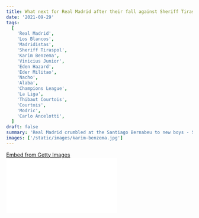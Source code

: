 ```yaml
---
title: What next for Real Madrid after their fall against Sheriff Tiraspol
date: '2021-09-29'
tags:
  [
    'Real Madrid',
    'Los Blancos',
    'Madridistas',
    'Sheriff Tiraspol',
    'Karim Benzema',
    'Vinicius Junior',
    'Eden Hazard',
    'Eder Militao',
    'Nacho',
    'Alaba',
    'Champions League',
    'La Liga',
    'Thibaut Courtois',
    'Courtois',
    'Modric',
    'Carlo Ancelotti',
  ]
draft: false
summary: 'Real Madrid crumbled at the Santiago Bernabeu to new boys - Sheriff Tiraspol in a defeat that has slightly dented the legacy of Los Blancos. We at arthiac, look at what the future holds for Ancelotti and his boys as the season kicks into 3rd gear.'
images: ['/static/images/karim-benzema.jpg']
---
```


<div
  className="getty embed image"
  style={{
    backgroundColor: '#fff',
    display: 'inline-block',
    fontFamily: 'Roboto, sans-serif',
    color: '#a7a7a7',
    fontSize: '11px',
    width: '100%',
    maxWidth: '594px',
  }}
>
  <div style={{ padding: 0, margin: 0, textAlign: 'left' }}>
    <a
      href="http://www.gettyimages.in/detail/1343642309"
      target="_blank"
      style={{
        color: '#a7a7a7',
        textDecoration: 'none',
        fontWeight: 'normal !important',
        border: 'none',
        display: 'inline-block',
      }}
    >
      Embed from Getty Images
    </a>
  </div>
  <div
    style={{
      overflow: 'hidden',
      position: 'relative',
      height: 0,
      padding: '58.249157% 0 0 0',
      width: '100%',
    }}
  >
    <iframe
      src="//embed.gettyimages.com/embed/1343642309?et=8rMc1E2dRep3y7gaQJCM7Q&tld=in&sig=CGSNKoBOFYFh6bR-ZuSlJdnPDAt7yQPIo4UkJWbxUsQ=&caption=true&ver=1"
      scrolling="no"
      frameBorder={0}
      width={594}
      height={346}
      style={{
        display: 'inline-block',
        position: 'absolute',
        top: 0,
        left: 0,
        width: '100%',
        height: '100%',
        margin: 0,
      }}
    />
  </div>
</div>

Sheriff Tiraspol made history and grabbed almost all the headlines on Tuesday night when they wounded Real Madrid on home turf at the newly designed Santiago Bernabeu.

Los Blancos were brought to their knees as the visitors leaped to joy as they had written their own history on a night that won't be forgotten in the capital of Spain. Boy, Netflix or Amazon Prime could come up with a short documentary. What do you think?

It's been a convincing start to the 2021-22 season for Carlo Ancelotti and his men as they currently top La Liga with 17 points on the board as they find themselves 5 points and 5 places above their historic rivals, FC Barcelona.

Their Champions League campaign got off to a good start when they faced Inter Milan at the San Siro, where Brazilian winger Rodrygo scored an 89th-minute winner to earn Ancelotti and his team three valuable points.

However, it was a bumpy ride at the Santiago Bernabeu as the hosts fell short to Sheriff Tiraspol and succumbed to a defeat that doesn't bode well with the history and legacy that the club has on their badge over the last century.

Real Madrid lost at home against a side that came through in the main draw of the Champions League competition through a series of Champions League qualifiers that they had to compete in to make it into the most prestigious football club competition in Europe.

With a few on the treatment table at Real Madrid, Ancelotti was forced to deploy Nacho at right back while Camavinga was preferred in place of the veteran, Luka Modric. Eden Hazard returned to the starting lineup after being benched in the previous two La Liga games by his Italian manager.

Real Madrid got underway in front of their fans at the Bernabeu. Los Blancos got off to a positive start in the opening 5 minutes of the game as they were at it from the first minute of the game.

Benzema came close to breaking the deadlock through a free-kick just outside the penalty box in the 17th minute of the game as the Frenchman tested the quality of Sheriff's handling within the first quarter of the game. The Uruguayan midfielder, who is rated highly on the white side of Madrid, came pretty close as well, but his shot just took off over the bar.

Well, the signs were positive for Madrid, but the game of football isn't about "signs", it's about the "end product" and Los Blancos failed to deliver in that aspect as Sheriff took the lead through a well-guided header from Uzbekistan's Jasurbek Yakhshiboev which went past the half-attempted dive from Thibaut Courtois as a hush silence developed over the Bernabeu as a few whistles followed after that.

Nevertheless, Real Madrid kept trying to get back into the game as they attempted long-range shots on goal which mostly didn't hit the target.

But the Sheriff did not hold back either. They kept coming at Real Madrid's **fragile** defence all night long, as they too tried a few spectaculars after taking the lead.

Vinicius Junior was lively amongst the others in the legendary all-white Madrid jersey as he too tried a few attempts at goal which were off target.

However, that constant pressure from the Los Blancos nearly opened up the door for them as Eden Hazard tried to find the back of the net from the narrowest of angles as the Belgian tested the goalkeeper. But he was up to the task. However, the rebound fell awkwardly to Nacho, who was in full momentum. Unfortunately, he couldn't adjust his aim in a split mini-second. It just felt that the 28th of September 2021 just wasn't the night for the Madridistas as most of their attempts at goal were off target. Even their top-goal scorer, Karim Benzema, found it difficult to find the back of the net, which he knows pretty well.

The visitors were surely living on the edge, but it's their bravery that got them through the first-half as they didn't back down.

The second-half got underway in similar fashion as Real Madrid began on the stronger foot to make their mark on this game. Once again, the Belgian, Eden Hazard, was denied by the opposition goalkeeper as Hazard looked to make inroads of all sorts.

Finally, Real Madrid found the breakthrough from the lively Brazilian, Vinicius Junior, as they drew a foul in the penalty box as he looked to make a way past the opposition defender, and neither the referee nor VAR had any objections.

On that note, Karim Benzema rifled his penalty into the top-left corner, which no goalkeeper in the world could have stopped. It was world class!

The lively Brazilian looked to cause further damage, but time and time again, Sheriff Tiraspol's shot-stopper, Giorgos Athanasiadis kept denying Los Blancos as he was having the game of his life!

However, that bravery and a little added belief from Tiraspol gave them another goal in the 72nd minute, but VAR deemed it offside.

Tiraspol's goalkeeper, Giorgos Athanasiadis, denied Real Madrid with unbelievable heroism as he took a good cold blow on his face from Luka Modric's attempt on target.

But Sheriff Tiraspol had a fight of their own in them as Sébastien Thill had a Moldovan punch in him as he leathered his left foot onto the ball as it found the top left corner of the goal as it rattled in off the woodwork into the back of the net as the visitors along with their coaching staff went ballistic!

This result doesn't sound like cream and cheese to Carlo Ancelotti's ears, but he has a side that has not been at their best over the last 3 years.

## So… What next for Real Madrid?

Real Madrid have had two disappointing results lately at home. One was against Villareal and the other against Sheriff Tiraspol. The place they called "home" has suddenly become a lonely place.

In La Liga, against Villareal, deep down in Ancelotti's consciousness, he knows that that was 3 colossal points missed as Real Madrid settled for a draw.

A few days later, Real Madrid lost to a Moldovan club: Sheriff Tiraspol at the Bernabeu.

Carlo Ancelotti, no matter how calm and collected he is, will undoubtedly be enraged inside the dressing room because he will be unable to sit down as a result of this.Real Madrid were just not clinical last night.

That's the problem and issue that Carlo Ancelotti has at the moment. The issue is that his forward players are rocketing high as they have been "clinical'' so far this season until their game against Villareal at home.

Well, reading that might serve as a shocking read for you. But we, here at Arthiac, have our reasons. Here's why:

Think about the number of times that Real Madrid have trailed so far this season:

- In **La Liga**, Real Madrid have **trailed 5 times in 7 league games**.
- In **all competitions**, Real Madrid have **trailed 7 times so far this season**.

Now that is a concerning statistic for Carlo Ancelotti to read out there. He surely knows his side and he knows the numbers too. We've got immense respect for the man.

Last season, Eder Militao was the man everyone was looking up to as the next best central defender after Sergio Ramos was sidelined for several months with a knee injury.Even after the departure of Ramos, the club and their fans have installed a great degree of hope, understanding and trust in the Brazilian centre-back.

He ended last season on a high as he teamed up really well with Nacho as they were a defensive pair that was hard to breach.

However, with the arrival of David Alaba in the summer for Real Madrid's defensive reinforcements, the Austrian centre-back has not yet made life comfortable for the Madridistas as he and Militao have not yet found a way to shut out defences and we assume that this has rubbed off a negative energy and vibe around with one of their longest serving servants in Nacho.

Whenever Carlo has deployed Nacho and Militao in central defence, things have not been cemented yet at the back as they have been struggling lately to shut out defences.

Earlier, we had used the word **"fragile."** As delicate as that word may sound, Real Madrid and Carlo Ancelotti have a defensive line that is fragile to the opposition's attacking threat down every possible channel.

Let's look at some small numbers:

- In **La Liga**, Real Madrid have **conceded 8 goals in 7 league games**.
- In **all competitions**, Real Madrid have **conceded 10 goals in 9 games** so far.
- On an **average**, that is literally **a goal** + the **added .11 and .14 in goals.**

That does not sound good at this stage of the season.

Yes, Real Madrid have kept clean sheets this season, but with all due respect to those sides with whom Los Blancos have kept quiet, those were sides that did not go "all in" against Real Madrid's fragile defensive line.

In La Liga, teams like Levante and Mallorca have breached Thibaut Courtois in goal, which is a concern moving forward this season.

Earlier, we also mentioned the word **"Clinical."**

That word has probably got a lot to say regarding Ancelotti and his boys in white so far this season.

In those games that Real Madrid have been trailing, they have not been able to manage a comeback in their recent fixture in the Champions League against Sheriff Tiraspol.

In the La Liga:

- Every time Real Madrid has trailed, they have found a way back into the contest.
- Every time Los Blancos were put to the test, they answered in a way that they knew best.
- Afterall, they answered in style.
- That word "Clinical" from their front men has got Real Madrid out of danger many many times.

Karim Benzema and Vinicius Junior's performances so far this season have almost made most of us forget that while the forwards are **clicking**, the back-line is **leaking**. In fact, they probably just burst a defensive pipe as they are leaking goals at an unexpected rate at this moment.

However, it is very difficult to keep coming back into games, especially when the stakes are so high this season, as there are a few additional competitors in La Liga itself this season.

On the other hand, the Champions League is definitely a priority for Florentino Perez and his legacy at the club, but the competition has gone a notch tougher than before as there are many sides in the competition who have a better chance of winning.

There is no hiding from these results now. Real Madrid and Ancelotti will be hoping to put this result behind them and move forward with their heads held high.
